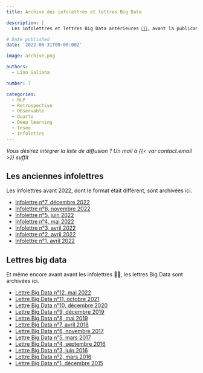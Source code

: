 ```yaml
---
title: Archive des infolettres et lettres Big Data

description: |
  Les infolettres et lettres Big Data antérieures 👵👴, avant la publication sous forme de blog

# Date published
date: '2022-08-31T00:00:00Z'

image: archive.png

authors:
  - Lino Galiana

number: 7

categories:
  - NLP
  - Retrospective
  - Observable
  - Quarto
  - Deep learning
  - Insee
  - Infolettre
---
```


_Vous désirez intégrer la liste de diffusion ? Un mail à {{< var contact.email >}} suffit_ 

## Les anciennes infolettres

Les infolettres avant 2022, dont le format était différent, sont archivées ici. 

* [Infolettre n°7, décembre 2022](https://minio.lab.sspcloud.fr/ssphub/diffusion/website/infolettre_old/Infolettre_n7.pdf)
* [Infolettre n°6, novembre 2022](https://minio.lab.sspcloud.fr/ssphub/diffusion/website/infolettre_old/Infolettre_n6.pdf)
* [Infolettre n°5, juin 2022](https://minio.lab.sspcloud.fr/ssphub/diffusion/website/infolettre_old/Infolettre_n5.pdf)
* [Infolettre n°4, mai 2022](https://minio.lab.sspcloud.fr/ssphub/diffusion/website/infolettre_old/Infolettre_n4.pdf)
* [Infolettre n°3, avril 2022](https://minio.lab.sspcloud.fr/ssphub/diffusion/website/infolettre_old/Infolettre_n3.pdf)
* [Infolettre n°2, avril 2022](https://minio.lab.sspcloud.fr/ssphub/diffusion/website/infolettre_old/Infolettre_n2.pdf)
* [Infolettre n°1, avril 2022](https://minio.lab.sspcloud.fr/ssphub/diffusion/website/infolettre_old/Infolettre_n1.pdf)

## Lettres big data

Et même encore avant avant les infolettres 👵👴, les lettres Big Data sont archivées ici. 

* [Lettre Big Data n°12, mai 2022](https://minio.lab.sspcloud.fr/ssphub/diffusion/website/infolettre_old/Lettre_BigData_n12.pdf)
* [Lettre Big Data n°11, octobre 2021](https://minio.lab.sspcloud.fr/ssphub/diffusion/website/infolettre_old/Lettre_BigData_n11.pdf)
* [Lettre Big Data n°10, décembre 2020](https://minio.lab.sspcloud.fr/ssphub/diffusion/website/infolettre_old/Lettre_BigData_n10.pdf)
* [Lettre Big Data n°9, décembre 2019](https://minio.lab.sspcloud.fr/ssphub/diffusion/website/infolettre_old/Lettre_BigData_n09.pdf)
* [Lettre Big Data n°8, mai 2019](https://minio.lab.sspcloud.fr/ssphub/diffusion/website/infolettre_old/Lettre_BigData_n08.pdf)
* [Lettre Big Data n°7, avril 2018](https://minio.lab.sspcloud.fr/ssphub/diffusion/website/infolettre_old/Lettre_BigData_n07.pdf)
* [Lettre Big Data n°6, novembre 2017](https://minio.lab.sspcloud.fr/ssphub/diffusion/website/infolettre_old/Lettre_BigData_n06.pdf)
* [Lettre Big Data n°5, mars 2017](https://minio.lab.sspcloud.fr/ssphub/diffusion/website/infolettre_old/Lettre_BigData_n05.pdf)
* [Lettre Big Data n°4, septembre 2016](https://minio.lab.sspcloud.fr/ssphub/diffusion/website/infolettre_old/Lettre_BigData_n04.pdf)
* [Lettre Big Data n°3, juin 2016](https://minio.lab.sspcloud.fr/ssphub/diffusion/website/infolettre_old/Lettre_BigData_n03.pdf)
* [Lettre Big Data n°2, mars 2016](https://minio.lab.sspcloud.fr/ssphub/diffusion/website/infolettre_old/Lettre_BigData_n02.pdf)
* [Lettre Big Data n°1, décembre 2015](https://minio.lab.sspcloud.fr/ssphub/diffusion/website/infolettre_old/Lettre_BigData_n01.pdf)
